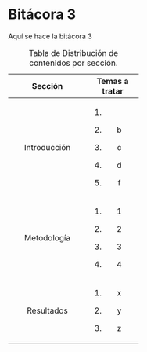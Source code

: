 # Bitácora 3

Aquí se hace la bitácora 3

+--------------------+----------------+
| Sección            | Temas a tratar |
+:==================:+:==============:+
|                    | 1.             |
|                    |                |
| Introducción       | 2.  b          |
|                    |                |
|                    | 3.  c          |
|                    |                |
|                    | 4.  d          |
|                    |                |
|                    | 5.  f          |
+--------------------+----------------+
| Metodología        | 1.  1          |
|                    |                |
|                    | 2.  2          |
|                    |                |
|                    | 3.  3          |
|                    |                |
|                    | 4.  4          |
+--------------------+----------------+
| Resultados         | 1.  x          |
|                    |                |
|                    | 2.  y          |
|                    |                |
|                    | 3.  z          |
+--------------------+----------------+

: Tabla de Distribución de contenidos por sección.
